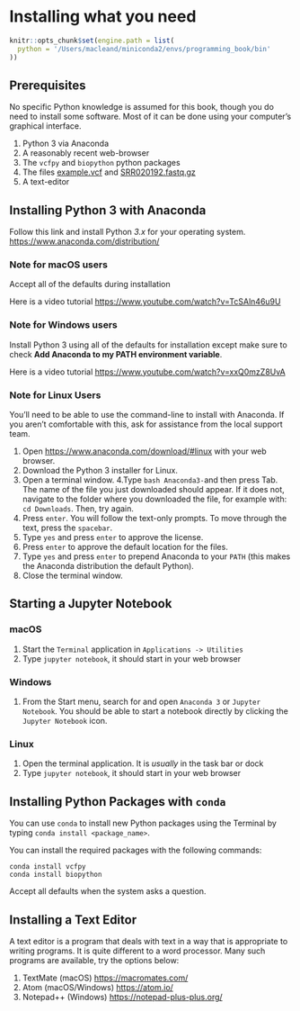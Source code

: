 # Installing what you need

```r
knitr::opts_chunk$set(engine.path = list(
  python = '/Users/macleand/miniconda2/envs/programming_book/bin'
))
```
## Prerequisites

No specific Python knowledge is assumed for this book, though you do need to install some software. Most of it can be done using your computer's graphical interface.

  1. Python 3 via Anaconda
  2. A reasonably recent web-browser
  3. The `vcfpy` and `biopython` python packages
  4. The files [example.vcf](assets/example.vcf) and [SRR020192.fastq.gz](assets/SRR020192.fastq.gz)
  5. A text-editor

## Installing Python 3 with Anaconda

Follow this link and install Python _3.x_ for your operating system. [https://www.anaconda.com/distribution/](https://www.anaconda.com/distribution/)

### Note for macOS users

Accept all of the defaults during installation

Here is a video tutorial [https://www.youtube.com/watch?v=TcSAln46u9U](https://www.youtube.com/watch?v=TcSAln46u9U)

### Note for Windows users

Install Python 3 using all of the defaults for installation except make sure to check **Add Anaconda to my PATH environment variable**.

Here is a video tutorial [https://www.youtube.com/watch?v=xxQ0mzZ8UvA](https://www.youtube.com/watch?v=xxQ0mzZ8UvA)

### Note for Linux Users

You'll need to be able to use the command-line to install with Anaconda. If you aren't comfortable with this, ask for assistance from the local support team.

  1. Open [https://www.anaconda.com/download/#linux]() with your web browser.
  2. Download the Python 3 installer for Linux.
  3. Open a terminal window.
  4.Type `bash Anaconda3-`and then press Tab. The name of the file you just downloaded should appear. If it does not, navigate to the folder where you downloaded the file, for example with: `cd Downloads`. Then, try again.
  5. Press `enter`. You will follow the text-only prompts. To move through the text, press the `spacebar`.
  6. Type `yes` and press `enter` to approve the license.
  7. Press `enter` to approve the default location for the files.
  8. Type `yes` and press `enter` to prepend Anaconda to your `PATH` (this makes the Anaconda distribution the default Python).
  9. Close the terminal window.

## Starting a Jupyter Notebook

### macOS

  1. Start the `Terminal` application in `Applications -> Utilities`
  2. Type `jupyter notebook`, it should start in your web browser

### Windows

  1. From the Start menu, search for and open `Anaconda 3` or `Jupyter Notebook`. You should be able to start a notebook directly by clicking the `Jupyter Notebook` icon.

### Linux

  1. Open the terminal application. It is _usually_ in the task bar or dock
  2. Type `jupyter notebook`, it should start in your web browser

## Installing Python Packages with `conda`

You can use `conda` to install new Python packages using the Terminal by typing `conda install <package_name>`.

You can install the required packages with the following commands:

```
conda install vcfpy
conda install biopython
```

Accept all defaults when the system asks a question.

## Installing a Text Editor

A text editor is a program that deals with text in a way that is appropriate to writing programs. It is quite different to a word processor. Many such programs are available, try the options below:

  1. TextMate (macOS) [https://macromates.com/](https://macromates.com/)
  2. Atom (macOS/Windows) [https://atom.io/](https://atom.io/)
  3. Notepad++ (Windows) [https://notepad-plus-plus.org/](https://notepad-plus-plus.org/)
